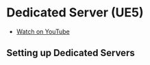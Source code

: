 # Dedicated Server (UE5)

- [Watch on YouTube](https://youtu.be/ZKMROw0pxo4)


## Setting up Dedicated Servers
<ReactPlayer url='https://youtu.be/ZKMROw0pxo4' />